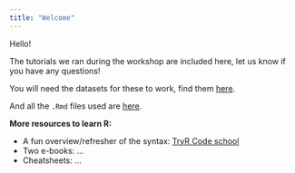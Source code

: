 ```yaml
---
title: "Welcome"
---
```


<script>
   $(document).ready(function() {
     $head = $('#header');
     $head.prepend('<img src=\"spc-logo.png\" style=\"float: right;width: 150px;\"/>')
   });
</script>

Hello! 

The tutorials we ran during the workshop are included here, let us know if you have any questions!

You will need the datasets for these to work, find them [here](https://github.com/spc-ofp/r-error-cheatsheet/tree/master/www).

And all the `.Rmd` files used are [here](https://github.com/spc-ofp/r-error-cheatsheet). 

**More resources to learn R:**

- A fun overview/refresher of the syntax: [TryR Code school](tryr.codeschool.com/)
- Two e-books: ... 
- Cheatsheets: ... 

